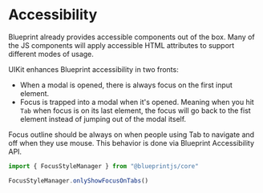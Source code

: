 
<Meta title="Foundation/Accessibility" />

# Accessibility

Blueprint already provides accessible components out of the box. Many of the JS components will apply accessible HTML attributes to support different modes of usage.

UIKit enhances Blueprint accessibility in two fronts:

- When a modal is opened, there is always focus on the first input element.
- Focus is trapped into a modal when it's opened. Meaning when you hit `Tab` when focus is on its last element, the focus will go back to the fist element instead of jumping out of the modal itself.

Focus outline should be always on when people using Tab to navigate and off when they use mouse. This behavior is done via Blueprint Accessibility API.

```ts
import { FocusStyleManager } from "@blueprintjs/core"

FocusStyleManager.onlyShowFocusOnTabs()
```
